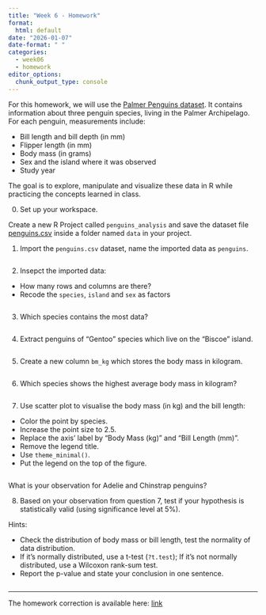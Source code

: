 ```yaml
---
title: "Week 6 - Homework"
format: 
  html: default
date: "2026-01-07"
date-format: " "
categories: 
  - week06
  - homework
editor_options: 
  chunk_output_type: console
---
```


For this homework, we will use the [Palmer Penguins dataset](https://allisonhorst.github.io/palmerpenguins/).
It contains information about three penguin species, living in the Palmer Archipelago.
For each penguin, measurements include:

- Bill length and bill depth (in mm)
- Flipper length (in mm)
- Body mass (in grams)
- Sex and the island where it was observed
- Study year

The goal is to explore, manipulate and visualize these data in R while practicing the concepts learned in class.


0. Set up your workspace.

Create a new R Project called `penguins_analysis` and save the dataset file [penguins.csv](https://raw.githubusercontent.com/allisonhorst/palmerpenguins/master/inst/extdata/penguins.csv) inside a folder named `data` in your project.


1. Import the `penguins.csv` dataset, name the imported data as `penguins`.

```r

```

2. Insepct the imported data: 

- How many rows and columns are there?
- Recode the `species`, `island` and `sex` as factors

```r

```

3. Which species contains the most data?

```r

```

4. Extract penguins of "Gentoo" species which live on the "Biscoe" island.

```r

```

5. Create a new column `bm_kg` which stores the body mass in kilogram.

```r

```

6. Which species shows the highest average body mass in kilogram?

```r

```

7. Use scatter plot to visualise the body mass (in kg) and the bill length:

- Color the point by species.
- Increase the point size to 2.5.
- Replace the axis' label by "Body Mass (kg)" and "Bill Length (mm)".
- Remove the legend title.
- Use `theme_minimal()`.
- Put the legend on the top of the figure.

```r

```

What is your observation for Adelie and Chinstrap penguins?


8. Based on your observation from question 7, test if your hypothesis is statistically valid (using significance level at 5%). 

Hints:

- Check the distribution of body mass or bill length,
test the normality of data distribution.
- If it's normally distributed, use a t-test (`?t.test`);
If it's not normally distributed, use a Wilcoxon rank-sum test.
- Report the p-value and state your conclusion in one sentence.

```r

```

---

The homework correction is available here:
[link](https://raw.githubusercontent.com/InforBio/ioc-r-2026/refs/heads/main/ioc_r/week06/.r_w06_work_corr.R)